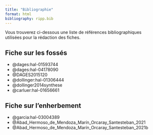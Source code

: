 ```yaml
---
title: "Bibliographie"
format: html
bibliography: ripp.bib
---
```


Vous trouverez ci-dessous une liste de références bibliographiques utilisées pour la rédaction des fiches.

## Fiche sur les fossés

-   @dages:hal-01593744
-   @dages:hal-04178090
-   @DAGES2015120
-   @dollinger:hal-01306444
-   @dollinger2014synthese
-   @carluer:hal-01656661

## Fiche sur l'enherbement

-   @garcia:hal-03004389
-   @Abad_Hermoso_de_Mendoza_Marín_Orcaray_Santesteban_2021
-   @Abad_Hermoso_de_Mendoza_Marín_Orcaray_Santesteban_2021b
